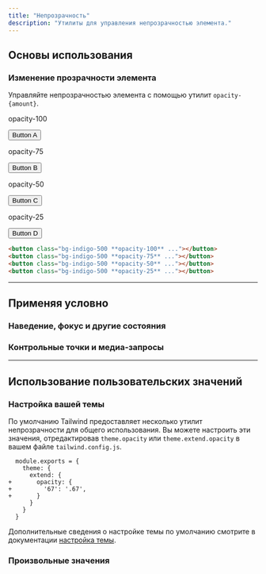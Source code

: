 ```yaml
---
title: "Непрозрачность"
description: "Утилиты для управления непрозрачностью элемента."
---
```




## Основы использования

### Изменение прозрачности элемента

Управляйте непрозрачностью элемента с помощью утилит `opacity-{amount}`.

<Example>
  <div class="flex flex-col sm:flex-row items-center justify-center gap-8 sm:gap-16 text-white text-sm font-bold leading-6">
    <div class="flex flex-col items-center shrink-0">
      <p class="font-medium text-sm text-slate-500 font-mono text-center mb-3 dark:text-slate-400">opacity-100</p>
      <button class="px-4 py-2 font-semibold text-sm bg-indigo-500 text-white rounded-md shadow-sm opacity-100">Button A</button>
    </div>
    <div class="flex flex-col items-center shrink-0">
      <p class="font-medium text-sm text-slate-500 font-mono text-center mb-3 dark:text-slate-400">opacity-75</p>
      <button class="px-4 py-2 font-semibold text-sm bg-indigo-500 text-white rounded-md shadow-sm opacity-75">Button B</button>
    </div>
    <div class="flex flex-col items-center shrink-0">
      <p class="font-medium text-sm text-slate-500 font-mono text-center mb-3 dark:text-slate-400">opacity-50</p>
      <button class="px-4 py-2 font-semibold text-sm bg-indigo-500 text-white rounded-md shadow-sm opacity-50">Button C</button>
    </div>
    <div class="flex flex-col items-center shrink-0">
      <p class="font-medium text-sm text-slate-500 font-mono text-center mb-3 dark:text-slate-400">opacity-25</p>
      <button class="px-4 py-2 font-semibold text-sm bg-indigo-500 text-white rounded-md shadow-sm opacity-25">Button D</button>
    </div>
  </div>
</Example>

```html
<button class="bg-indigo-500 **opacity-100** ..."></button>
<button class="bg-indigo-500 **opacity-75** ..."></button>
<button class="bg-indigo-500 **opacity-50** ..."></button>
<button class="bg-indigo-500 **opacity-25** ..."></button>
```

---

## <Heading ignore>Применяя условно</Heading>

### <Heading ignore>Наведение, фокус и другие состояния</Heading>

<HoverFocusAndOtherStates defaultClass="opacity-50" featuredClass="opacity-100" />

### <Heading ignore>Контрольные точки и медиа-запросы</Heading>

<BreakpointsAndMediaQueries defaultClass="opacity-50" featuredClass="opacity-100" />

---

## Использование пользовательских значений

### Настройка вашей темы

По умолчанию Tailwind предоставляет несколько утилит непрозрачности для общего использования. Вы можете настроить эти значения, отредактировав `theme.opacity` или `theme.extend.opacity` в вашем файле `tailwind.config.js`.

```diff-js tailwind.config.js
  module.exports = {
    theme: {
      extend: {
+       opacity: {
+         '67': '.67',
+       }
      }
    }
  }
```

Дополнительные сведения о настройке темы по умолчанию смотрите в документации [настройка темы](/docs/theme#customizing-the-default-theme).

### Произвольные значения

<ArbitraryValues property="opacity" featuredClass="opacity-[.67]" />
